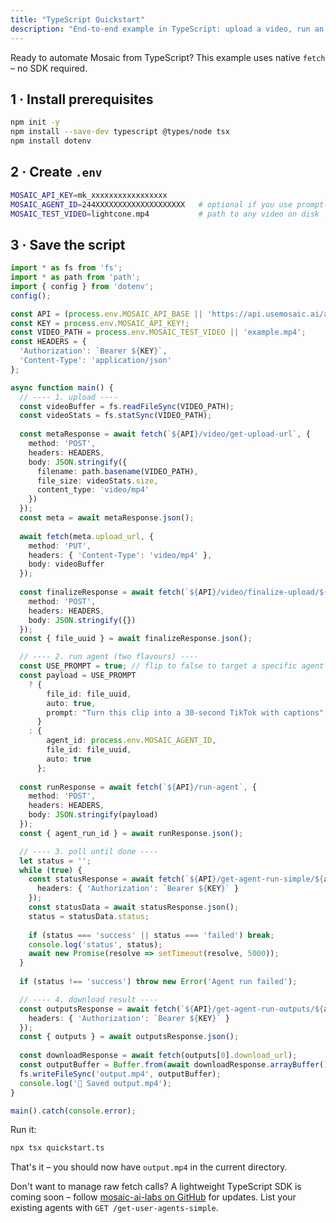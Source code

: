 ```yaml
---
title: "TypeScript Quickstart"
description: "End-to-end example in TypeScript: upload a video, run an agent (or a free-form prompt) and download the result."
---
```


Ready to automate Mosaic from TypeScript? This example uses native `fetch` – no SDK required.

## 1 · Install prerequisites
```bash
npm init -y
npm install --save-dev typescript @types/node tsx
npm install dotenv
```

## 2 · Create `.env`
```bash
MOSAIC_API_KEY=mk_xxxxxxxxxxxxxxxxx
MOSAIC_AGENT_ID=244XXXXXXXXXXXXXXXXXXXX   # optional if you use prompt-only
MOSAIC_TEST_VIDEO=lightcone.mp4           # path to any video on disk
```

## 3 · Save the script
```typescript:title=quickstart.ts
import * as fs from 'fs';
import * as path from 'path';
import { config } from 'dotenv';
config();

const API = (process.env.MOSAIC_API_BASE || 'https://api.usemosaic.ai/api').replace(/\/$/, '');
const KEY = process.env.MOSAIC_API_KEY!;
const VIDEO_PATH = process.env.MOSAIC_TEST_VIDEO || 'example.mp4';
const HEADERS = {
  'Authorization': `Bearer ${KEY}`,
  'Content-Type': 'application/json'
};

async function main() {
  // ---- 1. upload ----
  const videoBuffer = fs.readFileSync(VIDEO_PATH);
  const videoStats = fs.statSync(VIDEO_PATH);
  
  const metaResponse = await fetch(`${API}/video/get-upload-url`, {
    method: 'POST',
    headers: HEADERS,
    body: JSON.stringify({
      filename: path.basename(VIDEO_PATH),
      file_size: videoStats.size,
      content_type: 'video/mp4'
    })
  });
  const meta = await metaResponse.json();
  
  await fetch(meta.upload_url, {
    method: 'PUT',
    headers: { 'Content-Type': 'video/mp4' },
    body: videoBuffer
  });
  
  const finalizeResponse = await fetch(`${API}/video/finalize-upload/${meta.video_id}`, {
    method: 'POST',
    headers: HEADERS,
    body: JSON.stringify({})
  });
  const { file_uuid } = await finalizeResponse.json();

  // ---- 2. run agent (two flavours) ----
  const USE_PROMPT = true; // flip to false to target a specific agent
  const payload = USE_PROMPT
    ? {
        file_id: file_uuid,
        auto: true,
        prompt: "Turn this clip into a 30-second TikTok with captions"
      }
    : {
        agent_id: process.env.MOSAIC_AGENT_ID,
        file_id: file_uuid,
        auto: true
      };
      
  const runResponse = await fetch(`${API}/run-agent`, {
    method: 'POST',
    headers: HEADERS,
    body: JSON.stringify(payload)
  });
  const { agent_run_id } = await runResponse.json();

  // ---- 3. poll until done ----
  let status = '';
  while (true) {
    const statusResponse = await fetch(`${API}/get-agent-run-simple/${agent_run_id}`, {
      headers: { 'Authorization': `Bearer ${KEY}` }
    });
    const statusData = await statusResponse.json();
    status = statusData.status;
    
    if (status === 'success' || status === 'failed') break;
    console.log('status', status);
    await new Promise(resolve => setTimeout(resolve, 5000));
  }
  
  if (status !== 'success') throw new Error('Agent run failed');

  // ---- 4. download result ----
  const outputsResponse = await fetch(`${API}/get-agent-run-outputs/${agent_run_id}`, {
    headers: { 'Authorization': `Bearer ${KEY}` }
  });
  const { outputs } = await outputsResponse.json();
  
  const downloadResponse = await fetch(outputs[0].download_url);
  const outputBuffer = Buffer.from(await downloadResponse.arrayBuffer());
  fs.writeFileSync('output.mp4', outputBuffer);
  console.log('🎉 Saved output.mp4');
}

main().catch(console.error);
```

Run it:
```bash
npx tsx quickstart.ts
```

That's it – you should now have `output.mp4` in the current directory.

<Note type="info">Don't want to manage raw fetch calls? A lightweight TypeScript SDK is coming soon – follow [mosaic-ai-labs on GitHub](https://github.com/mosaic-ai-labs) for updates. List your existing agents with `GET /get-user-agents-simple`.</Note> 